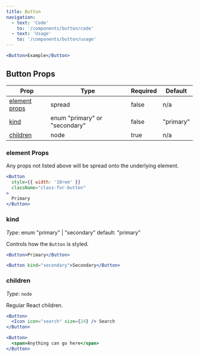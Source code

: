 ```yaml
---
title: Button
navigation:
  - text: 'Code'
    to: '/components/button/code'
  - text: 'Usage'
    to: '/components/button/usage'
---
```



```jsx live=true
<Button>Example</Button>
```

## Button Props

|Prop|Type|Required|Default|
|----|----|--------|-------|
|[element props](#element-props)|spread|false|n/a|
|[kind](#kind)|enum "primary" or "secondary"|false|"primary"|
|[children](#children)|node|true|n/a|

### element Props

Any props not listed above will be spread onto the underlying element.

```jsx live=true
<Button
  style={{ width: '10rem' }}
  className="class-for-button"
>
  Primary
</Button>
```

### kind

*Type*: enum "primary" | "secondary" default: "primary"

Controls how the `Button` is styled.

```jsx live=true
<Button>Primary</Button>
```

```jsx live=true
<Button kind="secondary">Secondary</Button>
```

### children

*Type*: `node`

Regular React children.

```jsx live=true
<Button>
  <Icon icon="search" size={24} /> Search
</Button>
```

```jsx live=true
<Button>
  <span>Anything can go here</span>
</Button>
```